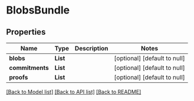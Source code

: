 # BlobsBundle

## Properties

| Name            | Type     | Description | Notes                        |
| --------------- | -------- | ----------- | ---------------------------- |
| **blobs**       | **List** |             | [optional] [default to null] |
| **commitments** | **List** |             | [optional] [default to null] |
| **proofs**      | **List** |             | [optional] [default to null] |

[[Back to Model list]](../README.md#documentation-for-models) [[Back to API list]](../README.md#documentation-for-api-endpoints) [[Back to README]](../README.md)
